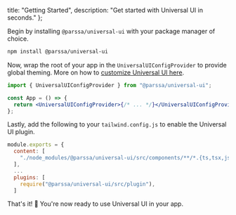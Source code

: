 
  title: "Getting Started",
  description: "Get started with Universal UI in seconds."
};

Begin by installing `@parssa/universal-ui` with your package manager of choice.

```bash
npm install @parssa/universal-ui
```

Now, wrap the root of your app in the `UniversalUIConfigProvider` to provide global theming. More on how to [customize Universal UI here](/docs/getting-started/customization).

```jsx
import { UniversalUIConfigProvider } from "@parssa/universal-ui";

const App = () => {
  return <UniversalUIConfigProvider>{/* ... */}</UniversalUIConfigProvider>;
};
```

Lastly, add the following to your `tailwind.config.js` to enable the Universal UI plugin.

```js
module.exports = {
  content: [
    "./node_modules/@parssa/universal-ui/src/components/**/*.{ts,tsx,js,jsx}"
  ],
  ...
  plugins: [
    require("@parssa/universal-ui/src/plugin"),
  ]
```

That's it! 🎉 You're now ready to use Universal UI in your app.

